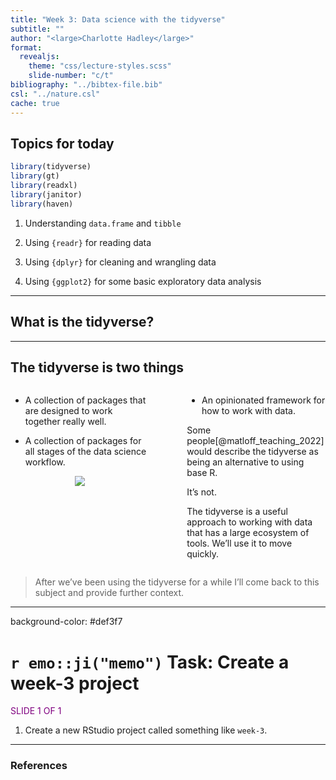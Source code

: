 ```yaml
---
title: "Week 3: Data science with the tidyverse"
subtitle: ""
author: "<large>Charlotte Hadley</large>"
format: 
  revealjs:
    theme: "css/lecture-styles.scss"
    slide-number: "c/t"
bibliography: "../bibtex-file.bib"
csl: "../nature.csl"
cache: true
---
```


## Topics for today

```r
library(tidyverse)
library(gt)
library(readxl)
library(janitor)
library(haven)
```

1. Understanding `data.frame` and `tibble`

2. Using `{readr}` for reading data

3. Using `{dplyr}` for cleaning and wrangling data

4. Using `{ggplot2}` for some basic exploratory data analysis

-----------

## What is the tidyverse?  {background-color="#23241F" .center .center-x}

-----------

## The tidyverse is two things

:::: {.columns}

::: {.column width="48%"}

- A collection of packages that are designed to work together really well.

- A collection of packages for all stages of the data science workflow.

<center>
<img src='images/r4ds_data-science-workflow.png'/>
</center>

:::

::: {.column width="4%"}

:::

::: {.column width="48%"}


- An opinionated framework for how to work with data.

Some people[@matloff_teaching_2022] would describe the tidyverse as being an alternative to using base R.

It's not. 

The tidyverse is a useful approach to working with data that has a large ecosystem of tools. We'll use it to move quickly.

:::

::::

> After we've been using the tidyverse for a while I'll come back to this subject and provide further context.

-----------

background-color: #def3f7

# `r emo::ji("memo")` Task: Create a week-3 project
<p style='color:purple;margin-top:10px'>SLIDE 1 OF 1</p>

1. Create a new RStudio project called something like `week-3`.

-----------

### References

::: {#refs}
:::

